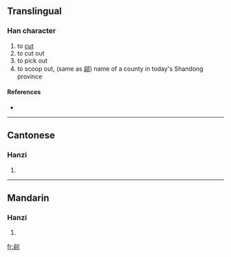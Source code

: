 ==Translingual==

===Han character===
{{Han char|rn=18|rad=刀|as=09|sn=11|four=|canj=人弓中弓 (ONLN)|ids=⿰[[俞]][[刂]]}}

# to [[cut]]
# to cut out
# to pick out
# to scoop out, (same as [[鄃]]) name of a county in today's Shandong province

====References====
* {{Han ref|kx=0142.050|hdz=10349.020|uh=34F1|ud=13553}}

----

==Cantonese==

===Hanzi===
{{yue-hanzi|jyut=|y=syu1}}

# {{defn|Cantonese}}

----

==Mandarin==

===Hanzi===
{{cmn-hanzi|pin=[[tóu]] ([[tou2]])|wg=t'ou<sup>2</sup>}}

# {{defn|Mandarin}}

[[fr:㓱]]
